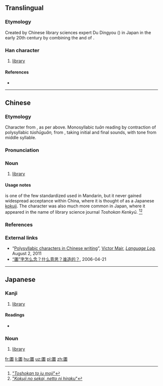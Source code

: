 ==Translingual==

===Etymology===
Created by Chinese library sciences expert Du Dingyou ({{lang|zh|杜定友}}) in Japan in the early 20th century by combining the {{m|zh|圖}} and {{m|zh|書}} of {{m|zh|圖書館}}.

===Han character===
{{Han char|rn=31|rad=囗|as=10|sn=13|four=|canj=WLGA|ids=⿴囗書}}

# [[library]]

====References====
* {{Han ref|kx=0220.151|dkj=04829|dj=0452.070|hdz=10724.111|uh=5715|ud=22293}}

----

==Chinese==
{{zh-forms}}

===Etymology===
Character from {{etyl|ja|zh}}, as per above. Monosyllabic ''tuān'' reading by contraction of polysyllabic ''túshūguǎn,'' from {{term|圖書館|lang=cmn}}, taking initial and final sounds, with tone from middle syllable.

===Pronunciation===
{{zh-pron
|m=tuān,túshūguǎn
|c=syu1
|cat=n
}}

===Noun===
{{zh-noun}}

# {{context|obscure|lang=zh}} [[library]]

====Usage notes====
{{lang|zh|圕}} is one of the few standardized {{w|polysyllabic Chinese characters}} used in Mandarin, but it never gained widespread acceptance within China, where it is thought of as a Japanese [[kokuji]]. The character was also much more common in Japan, where it appeared in the name of library science journal {{lang|ja|圕研究}} ''Toshokan Kenkyū''. <ref>[http://hp.vector.co.jp/authors/VA000964/html/tosho.htm "''Toshokan to iu moji''"]</ref><ref>[http://http://ksbookshelf.com/nozomu-oohara/Nikkei.htm "''Kokuji no sekai, netto ni hiraku''"]</ref>

===References===
<references/>

===External links===
* “[http://languagelog.ldc.upenn.edu/nll/?p=3330 Polysyllabic characters in Chinese writing]”, [http://languagelog.ldc.upenn.edu/nll/?author=13 Victor Mair], ''[http://languagelog.ldc.upenn.edu/nll/ Language Log],'' August 2, 2011
* [http://www.singtaonet.com/culture/splend/t20060421_196261.html “圕”字怎么念？什么意思？谁造的？], 2006-04-21

----

==Japanese==

===Kanji===
{{ja-kanji|grade=|rs=囗10}}

# [[library]]

====Readings====
* {{ja-readings|on=[[としょかん]] (toshokan), [[しょ]] (sho)|kun=}}

===Noun===
{{ja-noun|としょかん}}

# [[library]]

[[fr:圕]]
[[li:圕]]
[[hu:圕]]
[[uz:圕]]
[[pl:圕]]
[[zh:圕]]